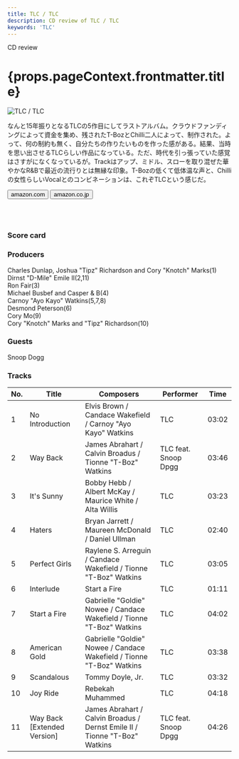 ```yaml
---
title: TLC / TLC
description: CD review of TLC / TLC
keywords: 'TLC'
---
```




<p className="largeP">CD review</p>
<h1 className="h1--no--margin">{props.pageContext.frontmatter.title}</h1>

<Row  className="image-card-group">
	<Column colMd={"4"} colLg={"4"} noGutterMdLeft="">
       <ImageCard>

![TLC / TLC](../../images/cd/tlc3L.jpg)

</ImageCard>
	</Column>
	<Column colMd={"8"} colLg={"8"} noGutterMdLeft="">
	<p>
	なんと15年振りとなるTLCの5作目にしてラストアルバム。クラウドファンディングによって資金を集め、残されたT-BozとChilli二人によって、制作された。よって、何の制約も無く、自分たちの作りたいものを作った感がある。結果、当時を思い出させるTLCらしい作品になっている。ただ、時代を引っ張っていた感覚はさすがになくなっているが。Trackはアップ、ミドル、スローを取り混ぜた華やかなR&Bで最近の流行りとは無縁な印象。T-Bozの低くて低体温な声と、Chilliの女性らしいVocalとのコンビネーションは、これぞTLCという感じだ。
	</p>
	<div>
	  <Button href="https://amzn.to/32X1UcH" kind="primary" size="small" renderIcon={ArrowUpRight24}>
      amazon.com
      </Button>
      <Button href="https://amzn.to/2D4oyoW" kind="secondary" size="small" renderIcon={ArrowUpRight24}>
      amazon.co.jp
      </Button>
	</div>
	<a href="https://geo.music.apple.com/jp/album/tlc/1235657419?mt=1&app=music&ls=1&at=11lcug" style="display:inline-block;overflow:hidden;background:url(https://linkmaker.itunes.apple.com/ja-jp/lockup.svg?releaseDate=2017-06-30&kind=album&bubble=apple_music&style=mono-black) no-repeat;width:180px;height:45px;"></a>
	<a href="https://geo.music.apple.com/jp/album/tlc/1235657419?app=itunes&at=11lcug" style="display:inline-block;overflow:hidden;background:url(https://linkmaker.itunes.apple.com/ja-jp/badge-lrg.svg?releaseDate=2017-06-30T00:00:00Z&kind=album&bubble=itunes_music) no-repeat;width:140px;height:45px;"></a>
	</Column>
</Row>
<Row >
	<Column colMd={"4"} colLg={"4"} noGutterMdLeft="">
<div>
    <h3>Score card</h3>
	<SliderJS1 value="4" />
    <SliderJS2 value="2" />
	<SliderJS3 value="1" />
    <SliderJS4 value="8" />
</div>
</Column>
<Column colMd={"8"} colLg={"8"} noGutterMdLeft="">
<div>
<h3>Producers</h3>
<p>
Charles Dunlap, Joshua "Tipz" Richardson and Cory "Knotch" Marks(1)
<br/>Dirnst "D-Mile" Emile II(2,11)
<br/>Ron Fair(3)
<br/>Michael Busbef and Casper & B(4)
<br/>Carnoy "Ayo Kayo" Watkins(5,7,8)
<br/>Desmond Peterson(6)
<br/>Cory Mo(9)
<br/>Cory "Knotch" Marks and "Tipz" Richardson(10)
</p>
<h3>Guests</h3>
<p>
Snoop Dogg
</p>
</div>
</Column>
</Row>

<h3>Tracks</h3>

| No. |	 Title                      |	 Composers                                                               |	 Performer          | Time	|
| --- |	--------------------------- | -------------------------------------------------------------------------- | -------------------- | ----- |
| 1	  |	No Introduction            	| Elvis Brown / Candace Wakefield / Carnoy "Ayo Kayo" Watkins                | TLC                 	| 03:02 |
| 2	  |	Way Back                   	| James Abrahart / Calvin Broadus / Tionne "T-Boz" Watkins                   | TLC feat. Snoop Dpgg	| 03:46 |
| 3	  |	It's Sunny                 	| Bobby Hebb / Albert McKay / Maurice White / Alta Willis                    | TLC                 	| 03:23 |
| 4	  |	Haters                     	| Bryan Jarrett / Maureen McDonald / Daniel Ullman                           | TLC                 	| 02:40 |
| 5	  |	Perfect Girls              	| Raylene S. Arreguin / Candace Wakefield / Tionne "T-Boz" Watkins           | TLC                 	| 03:05 |
| 6	  |	Interlude                  	| Start a Fire                                                               | TLC                 	| 01:11 |
| 7	  |	Start a Fire               	| Gabrielle "Goldie" Nowee / Candace Wakefield / Tionne "T-Boz" Watkins      | TLC                 	| 04:02 |
| 8	  |	American Gold              	| Gabrielle "Goldie" Nowee / Candace Wakefield / Tionne "T-Boz" Watkins      | TLC                 	| 03:38 |
| 9	  |	Scandalous                 	| Tommy Doyle, Jr.                                                           | TLC                 	| 03:32 |
| 10  |	Joy Ride                   	| Rebekah Muhammed                                                           | TLC                 	| 04:18 |
| 11  |	Way Back [Extended Version]	| James Abrahart / Calvin Broadus / Dernst Emile II / Tionne "T-Boz" Watkins | TLC feat. Snoop Dpgg	| 04:26 |
